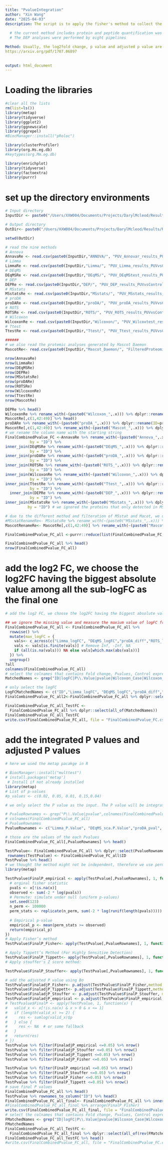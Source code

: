 ```yaml
---
title: "PvalueIntegration"
author: "Xin Wang"
date: "2025-04-03"
description: The script is to apply the fisher's method to collect the pvalue p1, p2, ..pk from different software and compute the text statistic: 
  
  # the current method includes protein and peptide quantification was by FragPipe.We used the MaxLFQ intensity for the DEP analyses. 
  # The DEP analyses were performed by eight pipelines

Method: Usually, the log2fold change, p value and adjusted p value are three key statistic to infer whetherh a protein is differentially expressed; Our method will integrated log2FCs and p values into a intered one. For the integration of log2FC, we choose the biggest aboslute value among all the sub-log2FC as the final one. For P value, we will apply the fisher's method to combine probablity, Similarily, Benjamini-Hochberg adusted P value will be calculated.
https://arxiv.org/pdf/1707.06897
  
    
output: html_document
---
```

# Loading the libraries
```r
#clear all the lists
rm(list=ls())
library(metap)
library(tidyverse)
library(ggplot2)
library(ggnewscale)
library(ggrepel)
#BiocManager::install("pRoloc")

library(clusterProfiler)
library(org.Hs.eg.db)
#keytypes(org.Mm.eg.db) 

library(enrichplot)
library(tidyverse)
library(factoextra)
library(purrr)

```

# set up the directory environments
```r

# Input directory
InputDir <- paste0("/Users/XXW004/Documents/Projects/DarylMcleod/Results/Results_03242025/Intensity_Analyses_CasesVsControls/")

# Output directory
OutDir<- paste0("/Users/XXW004/Documents/Projects/DarylMcleod/Results/Results_03242025/Intensity_Analyses_CasesVsControls/MethodIntegration/")

setwd(OutDir)


```


```r
# read the nine methods
# Annova
AnnavaRe <- read.csv(paste0(InputDir,"ANNOVA/", "PUV_Annovar_results_PUVvsControl.csv"))
# Limma
LimmaRe <- read.csv(paste0(InputDir,"Limma/", "PUV_Limma_results_PUVvsControl.csv"))
# DEqMS
DEqMSRe <- read.csv(paste0(InputDir,"DEqMS/", "PUV_DEqMStest_results_PUVvsControl.csv"))
# DEP
DEPRe <- read.csv(paste0(InputDir,"DEP/", "PUV_DEP_results_PUVvsControl.csv"))
# MSstats
MSstatsRe <- read.csv(paste0(InputDir,"MSstats/", "PUV_MSstats_results_PUVvsControl.csv"))
# proDA
proDARe <- read.csv(paste0(InputDir,"proDA/", "PUV_proDA_results_PUVvsControl.csv"))
# ROTS
ROTSRe <- read.csv(paste0(InputDir,"ROTS/", "PUV_ROTS_results_PUVvsControl.csv"))
# Wilcoxon
WilcoxonRe <- read.csv(paste0(InputDir,"Wilcoxon/", "PUV_Wilcoxtest_results_PUVvsControl.csv"))
# Ttest
TtestRe <- read.csv(paste0(InputDir,"Ttest/", "PUV_Ttest_results_PUVvsControl.csv"))

###### 
# we also read the protemic analyses generated by Mascot Daemon
MascotRe<- read.csv(paste0(InputDir,"Mascot_Daemon/", "FilteredProteomic_pvalue_wilcoxon3.csv"))

nrow(AnnavaRe)
nrow(LimmaRe)
nrow(DEqMSRe)
nrow(DEPRe)
nrow(MSstatsRe)
nrow(proDARe)
nrow(ROTSRe)
nrow(WilcoxonRe)
nrow(TtestRe)
nrow(MascotRe)

DEPRe %>% head()
WilcoxonRe %>% rename_with(~(paste0("Wilcoxon_",.x))) %>% dplyr::rename(ID=Wilcoxon_ID) %>% head()
MascotRe[,c(1,42:49)] %>% head()
proDARe %>% rename_with(~(paste0("proDA_",.x))) %>% dplyr::rename(ID=proDA_name) %>% head()
MascotRe[,c(1,42:49)] %>% rename_with(~(paste0("Mascot_",.x))) %>% dplyr::rename(ID=Mascot_X) %>% head()
# we rename the column name with the starting string
FinalCombinedPvalue_FC <-AnnavaRe %>% rename_with(~(paste0("Annova_",.x))) %>% dplyr::rename(ID=Annova_X) %>% inner_join(LimmaRe %>% rename_with(~(paste0("Limma_",.x))) %>% dplyr::rename(ID=Limma_X),
           by = "ID") %>% 
inner_join(DEqMSRe %>% rename_with(~(paste0("DEqMS_",.x))) %>% dplyr::rename(ID=DEqMS_X),
           by = "ID") %>% 
inner_join(proDARe %>% rename_with(~(paste0("proDA_",.x))) %>% dplyr::rename(ID=proDA_name),
           by = "ID") %>% 
inner_join(ROTSRe %>% rename_with(~(paste0("ROTS_",.x))) %>% dplyr::rename(ID=ROTS_X),
           by = "ID") %>% 
inner_join(WilcoxonRe %>% rename_with(~(paste0("Wilcoxon_",.x))) %>% dplyr::rename(ID=Wilcoxon_ID),
           by = "ID") %>% 
inner_join(TtestRe %>% rename_with(~(paste0("Ttest_",.x))) %>% dplyr::rename(ID=Ttest_X),
           by = "ID") %>%
  inner_join(DEPRe %>% rename_with(~(paste0("DEP_",.x))) %>% dplyr::rename(ID=DEP_name),
           by = "ID") %>%
inner_join(MSstatsRe %>% rename_with(~(paste0("MSstats_",.x))) %>% dplyr::rename(ID=MSstats_Gene),
          by = "ID") # we ignored the proteins that only detected in MSstats, those proteins have already removed during the filtering step in other softwares

# due to the different method and filteration of MSstat and Macot, we use the full_join and reduce function to merge multiple data frame and keep all rows from all of them. Missing data is filled with NA.
#MSstatRenameRe<- MSstatsRe %>% rename_with(~(paste0("MSstats_",.x))) %>% rename(ID=MSstats_Gene)
MascotRenameRe<- MascotRe[,c(1,42:49)] %>% rename_with(~(paste0("Mascot_",.x))) %>% dplyr::rename(ID=Mascot_X)

FinalCombinedPvalue_FC_all <-purrr::reduce(list(FinalCombinedPvalue_FC,MascotRenameRe), full_join, by ="ID")

FinalCombinedPvalue_FC_all %>% head()
nrow(FinalCombinedPvalue_FC_all)
```

# add the log2 FC, we choose the log2FC having the biggest absolute value among all the sub-logFC as the final one
```r
# add the log2 FC, we choose the log2FC having the biggest absolute value among all the sub-logFC as the final one

## we ignore the missing value and measure the maxium value of logFC from different software
FinalCombinedPvalue_FC_all <- FinalCombinedPvalue_FC_all %>%
  rowwise() %>%
  mutate(max_logFC = {
    vals<- c_across(c("Limma_logFC", "DEqMS_logFC","proDA_diff","ROTS_logFC","Wilcoxon_logFC","DEP_Case_vs_Controls_ratio", "MSstats_log2FC"))
    vals <- vals[is.finite(vals)] # Remove Inf, -Inf, NA
    if (all(is.na(vals))) NA else vals[which.max(abs(vals))]
  }) %>% 
  ungroup()
?all    
colnames(FinalCombinedPvalue_FC_all)
# select the colnames that contains Fold change, Pvalues, Control expression and Case expression, 
MatchedNames <- grep("ID|logFC|P\\.Value|pvalue|Wilcoxon_Case|Wilcoxon_Control",colnames(FinalCombinedPvalue_FC_all),value = TRUE)

# only select the logFC
LogFCMatchedNames <- c("ID","Limma_logFC", "DEqMS_logFC","proDA_diff","ROTS_logFC","Wilcoxon_logFC","DEP_Case_vs_Controls_ratio", "MSstats_log2FC","max_logFC")
FinalCombinedPvalue_FC_all2<-FinalCombinedPvalue_FC_all %>% dplyr::select(all_of(LogFCMatchedNames))

FinalCombinedPvalue_FC_all_TestFC <-
  FinalCombinedPvalue_FC_all %>% dplyr::select(all_of(MatchedNames))
FinalCombinedPvalue_FC_all_TestFC
write.csv(FinalCombinedPvalue_FC_all, file = "FinalCombinedPvalue_FC.csv")

```

# add the integrated P values and adjusted P values
```r
# here we used the metap pacakge in R

# BiocManager::install("multtest")
# install.packages('metap')
 # Install if not already installed
library(metap)
# List of p-values
#p_values <- c(0.02, 0.05, 0.01, 0.15,0.04)

# we only select the P value as the input. The P value will be integrated by several methods: 

# PvalueRownames <- grep("P\\.Value|pvalue",colnames(FinalCombinedPvalue_FC_all), value = T)
# colnames(FinalCombinedPvalue_FC_all)
# PvalueRownames
PvalueRownames <- c("Limma_P.Value", "DEqMS_sca.P.Value","proDA_pval", "ROTS_P.Value", "Wilcoxon_P.Value","DEP_Case_vs_Controls_p.val","MSstats_pvalue","Mascot_wilpvalue")

# those are the values of the each Pvalues
FinalCombinedPvalue_FC_all[,PvalueRownames] %>% head()

TestPvalue<- FinalCombinedPvalue_FC_all %>% dplyr::select(PvalueRownames) %>% as.data.frame()
 rownames(TestPvalue) <- FinalCombinedPvalue_FC_all$ID
TestPvalue %>% head()
# we thought the method might not be independent, therefore we use permuation based integration
library(metap)

TestPvalue$FinalP_empirical <- apply(TestPvalue[,PvalueRownames], 1, function(x) {
  # orginal fisher statistic
  pvals <- x[!is.na(x)]
  observed <- sum(-2 * log(pvals))
  # Permute: simulate under null (uniform p-values)
  set.seed(123)
  n_perm <- 100000
  perm_stats <- replicate(n_perm, sum(-2 * log(runif(length(pvals)))))
  
  # Empirical p-value
  empirical_p <- mean(perm_stats >= observed)
  return(empirical_p)
})
# Apply Fisher’s method
TestPvalue$FinalP_Fisher<- apply(TestPvalue[,PvalueRownames], 1, function(x) sumlog(x[!is.na(x)])$p)

# Apply Tippett’s Method (For Highly Sensitive Detection)
TestPvalue$FinalP_Tippett<- apply(TestPvalue[,PvalueRownames], 1, function(x) 1 - (1 - min(x[!is.na(x)]))^length(x[!is.na(x)]))
# Apply stouffer's Z score method:

TestPvalue$FinalP_Stouffer<- apply(TestPvalue[,PvalueRownames], 1, function(x) sumz(x[!is.na(x)])$p)

# add the adjusted P value using Bo
TestPvalue$FinaladjP_Fisher<- p.adjust(TestPvalue$FinalP_Fisher,method = "BH")
TestPvalue$FinaladjP_Tippett<- p.adjust(TestPvalue$FinalP_Tippett,method = "BH")
TestPvalue$FinaladjP_Stouffer <- p.adjust(TestPvalue$FinalP_Stouffer, method = "BH")
TestPvalue$FinaladjP_empirical <- p.adjust(TestPvalue$FinalP_empirical, method = "BH")
# TestPvalue$FinalP <- apply(TestPvalue, 1, function(x) {
#   valid_x <- x[!is.na(x) & x > 0 & x <= 1]
#   if (length(valid_x) >= 2) {
#     res <- sumlog(valid_x)$p
#   } else {
#     res <- NA  # or some fallback
#   }
#   return(res)
# })
TestPvalue %>% filter(FinaladjP_empirical <=0.05) %>% nrow()
TestPvalue %>% filter(FinaladjP_Stouffer <=0.05) %>% nrow()
TestPvalue %>% filter(FinaladjP_Tippett <=0.05) %>% nrow()
TestPvalue %>% filter(FinaladjP_Fisher <=0.05) %>% nrow()

TestPvalue %>% filter(FinalP_empirical <=0.05) %>% nrow()
TestPvalue %>% filter(FinalP_Stouffer <=0.05) %>% nrow()
TestPvalue %>% filter(FinalP_Fisher <=0.05) %>% nrow()
TestPvalue %>% filter(FinalP_Tippett <=0.05) %>% nrow()
# save final P values
FinalCombinedPvalue_FC_all %>% head()
TestPvalue %>% rownames_to_column("ID") %>% head()
FinalCombinedPvalue_FC_all_final<- FinalCombinedPvalue_FC_all %>% inner_join(TestPvalue %>% rownames_to_column("ID"),by ="ID") %>% arrange(FinalP_Fisher)
#FinalCombinedPvalue_FC_all_final %>% arrange(FinalP_Fisher)
write.csv(FinalCombinedPvalue_FC_all_final, file = "FinalCombinedPvalue_IntegratedMethods.csv")
# select the colnames that contains Fold change, Pvalues, Control expression and Case expression, 
FMatchedNames <- grep("ID|logFC|P\\.Value|pvalue|Wilcoxon_Case|Wilcoxon_Control|FinalP|FinaladjP",colnames(FinalCombinedPvalue_FC_all_final),value = TRUE)
FMatchedNames
FinalCombinedPvalue_FC_all_TestFC <-
  FinalCombinedPvalue_FC_all_final %>% dplyr::select(all_of(rev(FMatchedNames))) %>% arrange(FinaladjP_Stouffer)
FinalCombinedPvalue_FC_all_TestFC %>% head()
#write.csv(FinalCombinedPvalue_FC_all, file = "FinalCombinedPvalue_FC.csv")

```

